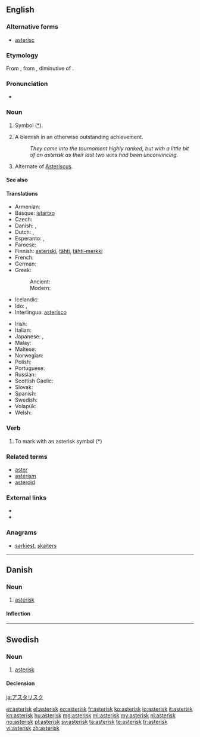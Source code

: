 {{also|Asterix}}
==English==

===Alternative forms===
* [[asterisc]]

===Etymology===
From {{etyl|LL.}} {{term|asteriscus}}, from {{etyl|grc}} {{term|ἀστερίσκος|tr=asteriskos|sc=polytonic||a little star, asterisk, used in manuscripts to mark passages}}, diminutive of {{term|ἀστήρ|tr=aster|sc=polytonic||a star}}.

===Pronunciation===
* {{audio|en-us-asterisk.ogg|Audio (US)}}

===Noun===
{{en-noun}}

# Symbol ([[*]]).
# {{context|sports|US}} A blemish in an otherwise outstanding achievement.
#: ''They came into the tournament highly ranked, but with a little bit of an asterisk as their last two wins had been unconvincing.''
# {{biology}} Alternate of [[Asteriscus]].

====See also====
{{typography marks}}

====Translations====
{{trans-top|symbol used to highlight words or sentences}}
* Armenian: {{t|hy|աստղանիշ|tr=astġaniš}}
* Basque: [[istartxo]]
* Czech: {{t-|cs|hvězdička|f}}
* Danish: {{t-|da|asterisk}}, {{t+|da|stjerne}}
* Dutch: {{t+|nl|asterisk|f}}, {{t-|nl|sterretje|n}}
* Esperanto: {{t-|eo|steleto|xs=Esperanto}},  {{t-|eo|asterisko|xs=Esperanto}}
* Faroese: {{t|fo|asteriksur|m}}
* Finnish: [[asteriski]], [[tähti]], [[tähti-merkki]]
* French: {{t+|fr|astérisque|m}}
* German: {{t-|de|Sternchen|n}}
* Greek:
*: Ancient: {{tø|grc|ἀστερίσκος|m|xs=Ancient Greek}}
*: Modern: {{t|el|αστερίσκος|m}}
* Icelandic: {{t+|is|stjörnumerki|n}}
* Ido: {{t+|io|steleto|xs=Ido}},  {{t+|io|asterisko|xs=Ido}}
* Interlingua: [[asterisco]]
{{trans-mid}}
* Irish: {{t+|ga|réalta|f|xs=Irish}}
* Italian: {{t-|it|asterisco|m}}
* Japanese: {{t|ja|アスタリスク|tr=asutarisuku}}, {{t|ja|星印|tr=hoshi jirushi}}
* Malay: {{t|ms|tanda bintang}}
* Maltese: {{t|mt|asteriks|xs=Maltese}}
* Norwegian: {{t|no|asterisk}}
* Polish: {{t|pl|gwiazdka|f}}
* Portuguese: {{t+|pt|asterisco|m}}
* Russian: {{t+|ru|звёздочка|f}}
* Scottish Gaelic: {{t|gd|reul|f}}
* Slovak: {{t|sk|hviezdička|f}}
* Spanish: {{t+|es|asterisco|m}}
* Swedish: {{t+|sv|asterisk|c}}
* Volapük: {{t|vo|stelül}}
* Welsh: {{t+|cy|seren|f|xs=Welsh}}
{{trans-bottom}}

===Verb===
{{en-verb}}

# To mark with an asterisk symbol (*)

===Related terms===
* [[aster]]
* [[asterism]]
* [[asteroid]]

===External links===
* {{R:Webster 1913}}
* {{R:Century 1911}}

===Anagrams===
* [[sarkiest#English|sarkiest]], [[skaiters#English|skaiters]]

----

==Danish==
{{wikipedia|lang=da}}

===Noun===
{{da-noun|en|er}}

# [[#English|asterisk]]

====Inflection====
{{da-noun-infl|en|er}}

----

==Swedish==

===Noun===
{{sv-noun|g=c}}

# [[#English|asterisk]]

====Declension====
{{sv-noun-reg-er}}

[[ja:アスタリスク]]

[[et:asterisk]]
[[el:asterisk]]
[[eo:asterisk]]
[[fr:asterisk]]
[[ko:asterisk]]
[[io:asterisk]]
[[it:asterisk]]
[[kn:asterisk]]
[[hu:asterisk]]
[[mg:asterisk]]
[[ml:asterisk]]
[[my:asterisk]]
[[nl:asterisk]]
[[no:asterisk]]
[[pl:asterisk]]
[[sv:asterisk]]
[[ta:asterisk]]
[[te:asterisk]]
[[tr:asterisk]]
[[vi:asterisk]]
[[zh:asterisk]]